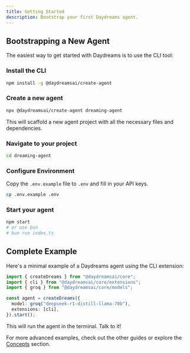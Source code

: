 ```yaml
---
title: Getting Started
description: Bootstrap your first Daydreams agent.
---
```


## Bootstrapping a New Agent

The easiest way to get started with Daydreams is to use the CLI tool:

### Install the CLI

```bash
npm install -g @daydreamsai/create-agent
```

### Create a new agent

```bash
npx @daydreamsai/create-agent dreaming-agent
```

This will scaffold a new agent project with all the necessary files and
dependencies.

### Navigate to your project

```bash
cd dreaming-agent
```

### Configure Environment

Copy the `.env.example` file to `.env` and fill in your API keys.

```bash
cp .env.example .env
```

### Start your agent

```bash
npm start
# or use bun
# bun run index.ts
```

## Complete Example

Here's a minimal example of a Daydreams agent using the CLI extension:

```ts
import { createDreams } from "@daydreamsai/core";
import { cli } from "@daydreamsai/core/extensions";
import { groq } from "@daydreamsai/core/models";

const agent = createDreams({
  model: groq("deepseek-r1-distill-llama-70b"),
  extensions: [cli],
}).start();
```

This will run the agent in the terminal. Talk to it!

For more advanced examples, check out the other guides or explore the
[Concepts](/docs/concepts) section.
